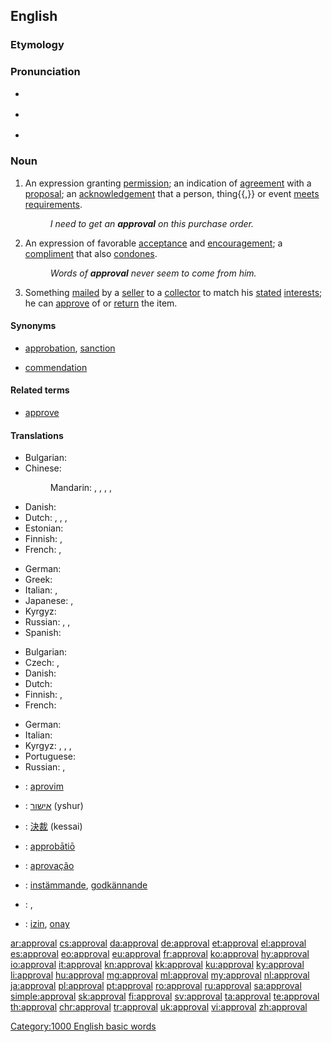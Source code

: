 ==English==

===Etymology===
{{suffix|approve|al}}

===Pronunciation===
* {{a|UK}} {{IPA|/əˈpɹuːvəl/}}
* {{a|US}} {{IPA|/əˈpɹuvəl/}}
* {{audio|en-us-approval.ogg|Audio (US)}}

===Noun===
{{en-noun}}

# An expression granting [[permission]]; an indication of [[agreement]] with a [[proposal]]; an [[acknowledgement]] that a person, thing{{,}} or event [[meet]]s [[requirement]]s.
#: ''I need to get an '''approval''' on this purchase order.''
# An expression of favorable [[acceptance]] and [[encouragement]]; a [[compliment]] that also [[condone]]s.
#: ''Words of '''approval''' never seem to come from him.''
# {{context|especially|philately|lang=en}} Something [[mail]]ed by a [[seller]] to a [[collector]] to match his [[state]]d [[interest]]s; he can [[approve]] of or [[return]] the item.

====Synonyms====
* {{sense|expression granting permission or indicating agreement}} [[approbation]], [[sanction]]
* {{sense|expression of favorable acceptance and encouragement}} [[commendation]]

====Related terms====
* [[approve]]

====Translations====
{{trans-top|permission}}
* Bulgarian: {{t+|bg|разрешение}}
* Chinese:
*: Mandarin: {{t|cmn|贊同|sc=Hani}}, {{t+|cmn|赞同|tr=zàntóng|sc=Hani}}, {{t+|cmn|批准|tr=pīzhǔn|sc=Hani}}, {{t|cmn|贊成|sc=Hani}}, {{t+|cmn|赞成|tr=zànchéng|sc=Hani}}
* Danish: {{t|da|godkendelse|c}}
* Dutch: {{t+|nl|goedkeuring|f}}, {{t+|nl|toestemming|f}}, {{t|nl|instemming|f}}, {{t+|nl|permissie|f}}
* Estonian: {{t+|et|heakskiitmine}}
* Finnish: {{t|fi|hyväksyminen}}, {{t|fi|hyväksyntä}}
* French: {{t+|fr|agrément|m}}, {{t+|fr|approbation|f}}
{{trans-mid}}
* German: {{t+|de|Genehmigung|f}}
* Greek: {{t+|el|έγκριση|f|tr=egkrisi}}
* Italian: {{t+|it|permesso|m}}, {{t+|it|approvazione|f}}
* Japanese: {{t+|ja|賛成|tr=さんせい, sansei|sc=Jpan}}, {{t+|ja|承認|tr=しょうにん, shōnin|sc=Jpan}}
* Kyrgyz: {{t+|ky|уруксат}}
* Russian: {{t+|ru|одобрение|n|tr=odobrénije|sc=Cyrl}}, {{t+|ru|разрешение|n|tr=razrešénije|sc=Cyrl}}, {{t+|ru|утверждение|n|tr=utverždénije|sc=Cyrl}}
* Spanish: {{t+|es|aprobación|f}}
{{trans-bottom}}

{{trans-top|acceptance}}
* Bulgarian: {{t+|bg|съгласие}}
* Czech: {{t|cs|schválení}}, {{t|cs|souhlas}}
* Danish: {{t|da|anerkendelse|c}}
* Dutch: {{t+|nl|goedkeuring|f}}
* Finnish: {{t|fi|hyväksyminen}}, {{t|fi|hyväksyntä}}
* French: {{t+|fr|approbation|f}}
{{trans-mid}}
* German: {{t+|de|Zustimmung|f}}
* Italian: {{t+|it|approvazione|f}}
* Kyrgyz: {{t+|ky|жактыруу}}, {{t+|ky|жактыруу}}, {{t+|ky|макулдук берүү}}, {{t+|ky|макулдук берүү}}
* Portuguese: {{t+|pt|aprovação|f}}
* Russian: {{t+|ru|одобрение|n|tr=odobrénije|sc=Cyrl}}, {{t+|ru|согласие|n|tr=soglásije|sc=Cyrl}}
{{trans-bottom}}

{{trans-top|item sent to a collector}}
{{trans-mid}}
{{trans-bottom}}

{{checktrans-top}}
* {{ttbc|sq}}: [[aprovim]]
* {{ttbc|he}}: [[אישור]] (yshur) {{g|m}}
* {{ttbc|ja}}: [[決裁]] (kessai)
* {{ttbc|la}}: [[approbatio|approbātiō]] {{g|f}}
{{trans-mid}}
* {{ttbc|pt}}: [[aprovação]]
* {{ttbc|sv}}: [[instämmande]], [[godkännande]]
* {{ttbc|te}}: {{t+|te|అనుమతి|tr=anumati}}, {{t+|te|సమ్మతి|tr=sammati}}
* {{ttbc|tr}}: [[izin]], [[onay]]
{{trans-bottom}}

[[Category:1000 English basic words]]

[[ar:approval]]
[[cs:approval]]
[[da:approval]]
[[de:approval]]
[[et:approval]]
[[el:approval]]
[[es:approval]]
[[eo:approval]]
[[eu:approval]]
[[fr:approval]]
[[ko:approval]]
[[hy:approval]]
[[io:approval]]
[[it:approval]]
[[kn:approval]]
[[kk:approval]]
[[ku:approval]]
[[ky:approval]]
[[li:approval]]
[[hu:approval]]
[[mg:approval]]
[[ml:approval]]
[[my:approval]]
[[nl:approval]]
[[ja:approval]]
[[pl:approval]]
[[pt:approval]]
[[ro:approval]]
[[ru:approval]]
[[sa:approval]]
[[simple:approval]]
[[sk:approval]]
[[fi:approval]]
[[sv:approval]]
[[ta:approval]]
[[te:approval]]
[[th:approval]]
[[chr:approval]]
[[tr:approval]]
[[uk:approval]]
[[vi:approval]]
[[zh:approval]]